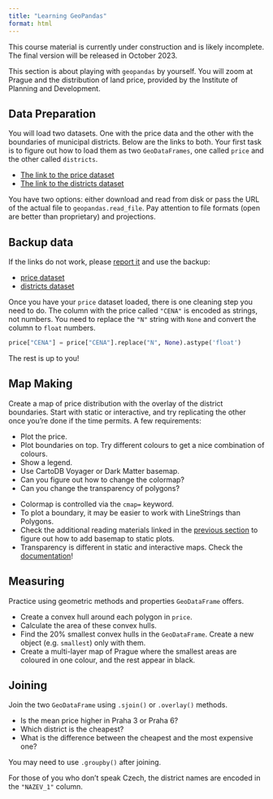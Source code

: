```yaml
---
title: "Learning GeoPandas"
format: html
---
```


::: {.callout-caution}
This course material is currently under construction and is likely incomplete. The final
version will be released in October 2023.
:::

This section is about playing with `geopandas` by yourself. You will zoom at Prague and
the distribution of land price, provided by the Institute of Planning and Development.

## Data Preparation

You will load two datasets. One with the price data and the other with the boundaries of
municipal districts. Below are the links to both. Your first task is to figure out how
to load them as two `GeoDataFrames`, one called `price` and the other called `districts`.

- [The link to the price dataset](https://www.geoportalpraha.cz/en/data/opendata/C4FE893C-81B9-4B4A-BDB4-292479C87E2D)
- [The link to the districts dataset](https://www.geoportalpraha.cz/en/data/opendata/E9E20135-18B3-4163-B516-45613956B856)

::: {.callout-tip collapse="true"}
You have two options: either download and read from disk or pass the URL of the actual file to `geopandas.read_file`. Pay attention to file formats (open are better than proprietary) and projections.
:::

::: {.callout-note collapse="true"}
# Backup data

If the links do not work, please [report it](https://github.com/martinfleis/sds/issues/new) and use the backup:

- [price dataset](https://martinfleischmann.net/sds/chapter_03/data/MAP_MESTSKECASTI_P_shp.zip)
- [districts dataset](https://martinfleischmann.net/sds/chapter_03/data/MAP_MESTSKECASTI_P_shp.zip)
:::

Once you have your `price` dataset loaded, there is one cleaning step you need to do. The column with the price called
`"CENA"` is encoded as strings, not numbers. You need to replace the `"N"` string with `None` and convert the column
to `float` numbers.

```py
price["CENA"] = price["CENA"].replace("N", None).astype('float')
```
The rest is up to you!

## Map Making

Create a map of price distribution with the overlay of the district boundaries. Start with
static or interactive, and try replicating the other once you're done if the time
permits. A few requirements:

- Plot the price.
- Plot boundaries on top. Try different colours to get a nice combination of colours.
- Show a legend.
- Use CartoDB Voyager or Dark Matter basemap.
- Can you figure out how to change the colormap?
- Can you change the transparency of polygons?

::: {.callout-tip collapse="true"}
- Colormap is controlled via the `cmap=` keyword.
- To plot a boundary, it may be easier to work with LineStrings than Polygons.
- Check the additional reading materials linked in the [previous section](hands_on.qmd) to figure out how to add basemap to static plots.
- Transparency is different in static and interactive maps. Check the [documentation](https://geopandas.org/en/stable/docs/reference/api/geopandas.GeoDataFrame.explore.html#geopandas.GeoDataFrame.explore)!
:::

## Measuring

Practice using geometric methods and properties `GeoDataFrame` offers.

- Create a convex hull around each polygon in `price`.
- Calculate the area of these convex hulls.
- Find the 20% smallest convex hulls in the `GeoDataFrame`. Create a new object (e.g. `smallest`) only with them.
- Create a multi-layer map of Prague where the smallest areas are coloured in one colour, and the rest appear in black.


## Joining

Join the two `GeoDataFrame` using `.sjoin()` or `.overlay()` methods.

- Is the mean price higher in Praha 3 or Praha 6?
- Which district is the cheapest?
- What is the difference between the cheapest and the most expensive one?


::: {.callout-tip collapse="true"}
You may need to use `.groupby()` after joining.

For those of you who don't speak Czech, the district names are encoded in the `"NAZEV_1"` column.
:::